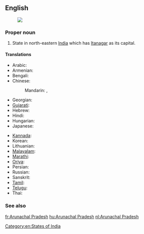 ==English==
{{wikipedia}}
[[Image:Arunachal Pradesh in India (disputed hatched).svg|thumb|]]
===Proper noun===
{{en-proper noun|sg=[[Arunachal]] [[Pradesh]]}}

# State in north-eastern [[India]] which has [[Itanagar]] as its capital.

====Translations====
{{trans-top|Arunachal Pradesh}}
* Arabic: {{t|ar|أروناجل برديش|m|tr='arunajal bradiish}}
* Armenian: {{t-|hy|Արունաչալ Պրադեշ|tr=Arunačal Pradeš}}
* Bengali: {{t|bn|অরুণাচল প্রদেশ|sc=Beng|xs=Bengali}}
* Chinese:
*: Mandarin: {{t|cmn|阿魯納恰爾邦|sc=Hani}},  {{t|cmn|阿鲁纳恰尔邦|tr=Ālǔnàqià'ěr-bāng|sc=Hani}}
* Georgian: {{t|ka|არუნაჩალ-პრადეში|sc=Geor|xs=Georgian}}
* [[Gujarati]]: {{t|gu|અરુણાચલ પ્રદેશ|sc=Gujr|xs=Gujarati}}
* Hebrew: {{t|he|ארונצ'אל פראדש}}
* Hindi: {{t|hi|अरुणाचल प्रदेश|tr=aruṇācal pradēś|xs=Hindi}}
* Hungarian: {{t+|hu|Arunácsal Pradés}}
* Japanese: {{t|ja|アルナーチャル・プラデーシュ州|tr=Arunacharu-Buradēshu-shū}}
{{trans-mid}}
* [[Kannada]]: {{t|kn|ಅರುಣಾಚಲ ಪ್ರದೇಶ|sc=Knda|xs=Kannada}}
* Korean: {{t|ko|아루나찰프라데시 주|tr=Arunachal-peuradesi-ju|sc=Hang}}
* Lithuanian: {{t|lt|Arunačal Pradešas|m|xs=Lithuanian}}
* [[Malayalam]]: {{t|ml|അരുണാചല്‍ പ്രദേശ്|sc=Mlym|xs=Malayalam}}
* [[Marathi]]: {{t|mr|अरुणाचल प्रदेश|sc=Deva|xs=Marathi}}
* [[Oriya]]: {{t|or|ଅରୁଣାଚଳ ପ୍ରଦେଶ|sc=Orya}}
* Persian: {{t|fa|آروناچال پرادش|xs=Persian}}
* Russian: {{t|ru|Аруначал-Прадеш|m|tr=Arunačal-Pradéš}}
* Sanskrit: {{t|sa|अरुणाचल प्रदेश|xs=Sanskrit}}
* [[Tamil]]: {{t|ta|அருணாசலப் பிரதேசம்|xs=Tamil}}
* [[Telugu]]: {{t|te|అరుణాచల్ ప్రదేశ్}}
* Thai: {{t|th|รัฐอรุณาจัลประเทศ|tr=rát à-rú-naa-jan bprà-tâyt}}
{{trans-bottom}}

===See also===
{{list|en|states of India}}

[[Category:en:States of India]]

[[fr:Arunachal Pradesh]]
[[hu:Arunachal Pradesh]]
[[nl:Arunachal Pradesh]]